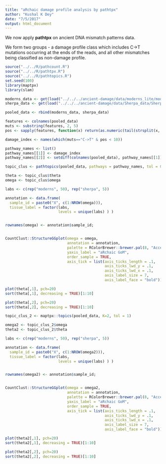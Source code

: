 ```yaml
---
title: "aRchaic damage profile analysis by pathtpx"
author: "Kushal K Dey"
date: "7/5/2017"
output: html_document
---
```


We now apply **pathtpx** on ancient DNA mismatch patterns data. 

We form two groups - a damage profile class which includes C->T mutations occurring at the ends of the reads, and all other mismatches being classified as non-damage profile.

```r
source("../../R/pathcount.R")
source("../../R/pathtpx.R")
source("../../R/pathtopics.R")
set.seed(100)
library(maptpx)
library(slam)
```

```r
moderns_data <- get(load("../../../ancient-damage/data/moderns_lite/moderns_lite.rda"))
sherpa_data <- get(load("../../../ancient-damage/data/Sherpa_data/Sherpa_data.rda"))

pooled_data <- rbind(moderns_data, sherpa_data)

features <- colnames(pooled_data)
muts <- substring(features, 2, 5)
pos <- sapply(features, function(x) return(as.numeric(tail(strsplit(x, "_")[[1]],1))))

damage_index <- names(which(muts=="C->T" & pos < 10))

pathway_names <- list()
pathway_names[[1]] <- damage_index
pathway_names[[2]] <- setdiff(colnames(pooled_data), pathway_names[[1]])

```

```r
topic_clus <- pathtopics(pooled_data, pathways = pathway_names, tol = 0.01, ord=FALSE)
```

```r
theta <- topic_clus$theta
omega <- topic_clus$omega
```

```r
labs <- c(rep("moderns", 50), rep("sherpa", 5))

annotation <- data.frame(
  sample_id = paste0("X", c(1:NROW(omega))),
  tissue_label = factor(labs,
                        levels = unique(labs) ) )


rownames(omega) <- annotation$sample_id;


CountClust::StructureGGplot(omega = omega,
                            annotation = annotation,
                            palette = RColorBrewer::brewer.pal(8, "Accent"),
                            yaxis_label = "aRchaic GoM",
                            order_sample = TRUE,
                            axis_tick = list(axis_ticks_length = .1,
                                             axis_ticks_lwd_y = .1,
                                             axis_ticks_lwd_x = .1,
                                             axis_label_size = 7,
                                             axis_label_face = "bold"))

```


```r
plot(theta[,1], pch=20)
sort(theta[,1], decreasing = TRUE)[1:10]
```

```r
plot(theta[,2], pch=20)
sort(theta[,2], decreasing = TRUE)[1:10]
```

```r
topic_clus_2 <- maptpx::topics(pooled_data, K=2, tol = 1)
```

```r
omega2 <- topic_clus_2$omega
theta2 <- topic_clus_2$theta
```

```r
labs <- c(rep("moderns", 50), rep("sherpa", 5))

annotation <- data.frame(
  sample_id = paste0("X", c(1:NROW(omega2))),
  tissue_label = factor(labs,
                        levels = unique(labs) ) )


rownames(omega2) <- annotation$sample_id;


CountClust::StructureGGplot(omega = omega2,
                            annotation = annotation,
                            palette = RColorBrewer::brewer.pal(8, "Accent"),
                            yaxis_label = "aRchaic GoM",
                            order_sample = TRUE,
                            axis_tick = list(axis_ticks_length = .1,
                                             axis_ticks_lwd_y = .1,
                                             axis_ticks_lwd_x = .1,
                                             axis_label_size = 7,
                                             axis_label_face = "bold"))

```

```r
plot(theta2[,1], pch=20)
sort(theta2[,1], decreasing = TRUE)[1:10]
```


```r
plot(theta2[,2], pch=20)
sort(theta2[,2], decreasing = TRUE)[1:10]
```

